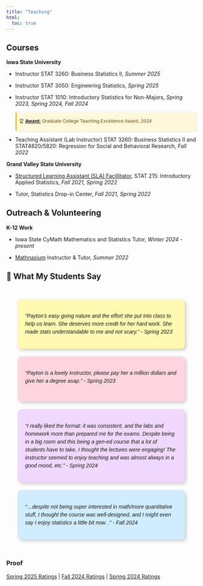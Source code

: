 ```yaml
---
title: "Teaching"
html:
  toc: true
---
```


## Courses

**Iowa State University**

-   Instructor STAT 3260: Business Statistics II, *Summer 2025*

-   Instructor STAT 3050: Engineering Statistics, *Spring 2025*

-   Instructor STAT 1010: Introductory Statistics for Non-Majors, *Spring 2023, Spring 2024, Fall 2024*

    ::: award-callout
    🏆 <a href="https://www.parchment.com/u/award/b921b767a82cfa38142d3f3f2f84f15d" target="_blank" rel="noopener noreferrer"><strong>Award:</strong></a> Graduate College Teaching Excellence Award, *2024*
    :::

    ```{=html}
    <style>
    .award-callout {
      background-color: #fff8dc;       /* Light warm background */
      border-left: 4px solid #f4c542; /* Bold colored bar on the left */
      padding: 0.25em 0.5em;
      margin: 0.2em 0;
      font-weight: 400;
      font-size: 0.85em;
      color: #6b4a00;
      border-radius: 4px;
      max-width: 500px;
      box-shadow: 1px 1px 5px rgba(0,0,0,0.1);
    }
    </style>
    ```

-   Teaching Assistant (Lab Instructor) STAT 3260: Business Statistics II and STAT4820/5820: Regression for Social and Behavioral Research, *Fall 2022*

**Grand Valley State University**

-   <a href="https://www.gvsu.edu/tutoring/about-sla-33.htm" target="_blank" rel="noopener noreferrer">Structured Learning Assistant (SLA) Facillitator</a>, STAT 215: Introductory Applied Statistics, *Fall 2021, Spring 2022*

-   Tutor, Statistics Drop-in Center, *Fall 2021, Spring 2022*

## Outreach & Volunteering

**K-12 Work**

-   Iowa State CyMath Mathematics and Statistics Tutor, *Winter 2024 - present*

<!-- -->

-   <a href="https://www.mathnasium.com/" target="_blank" rel="noopener noreferrer">Mathnasium</a> Instructor & Tutor, *Summer 2022*

## 📝 What My Students Say

`<link rel="stylesheet" href="https://cdnjs.cloudflare.com/ajax/libs/font-awesome/6.4.0/css/all.min.css"`{=html}

```{=html}
<style>
  .bulletin-board {
    background: url('corkboard-texture.jpg') no-repeat center center;
    background-size: cover;
    padding: 30px;
    border-radius: 12px;
    display: grid;
    grid-template-columns: repeat(auto-fit, minmax(240px, 1fr));
    gap: 20px;
    max-width: 100%;
    box-sizing: border-box;
  }

.note {
  padding: 20px;
  border-radius: 10px;
  box-shadow: 4px 4px 8px rgba(0,0,0,0.2);
  font-style: italic;
  position: relative;
  font-family: sans-serif;

  /* ✨ Wrapping & box behavior */
  word-wrap: break-word;
  overflow-wrap: break-word;
  white-space: normal;
  overflow: visible;
  height: auto;
  min-height: 120px;
  box-sizing: border-box;
  line-height: 1.5;
}


.note::before {
  content: "\f08d"; /* Font Awesome pushpin */
  font-family: "Font Awesome 6 Free";
  font-weight: 900;
  position: absolute;
  top: 4px;
  left: 4px;
  font-size: 18px;
  color: #b22222;
}

  /* 🎨 Sticky note colors */
  .note-yellow { background-color: #fff9b1; }
  .note-pink   { background-color: #ffd6e0; }
  .note-green  { background-color: #d1f7c4; }
  .note-blue   { background-color: #d0ecff; }
  .note-purple { background-color: #f0d8ff; }
  .note-orange { background-color: #ffe4b3; }
</style>
```

::::::: bulletin-board
::: {.note .note-yellow}
"Payton's easy going nature and the effort she put into class to help us learn. She deserves more credit for her hard work. She made stats understandable to me and not scary." - Spring 2023
:::

::: {.note .note-pink}
"Payton is a lovely instructor, please pay her a million dollars and give her a degree asap." - Spring 2023
:::

::: {.note .note-purple}
"I really liked the format: it was consistent, and the labs and homework more than prepared me for the exams. Despite being in a big room and this being a gen-ed course that a lot of students have to take, I thought the lectures were engaging! The instructor seemed to enjoy teaching and was almost always in a good mood, etc." - Spring 2024
:::

::: {.note .note-blue}
"...despite not being super interested in math/more quantitative stuff, I thought the course was well-designed, and I might even say I enjoy statistics a little bit now. ." - Fall 2024
:::
:::::::

### Proof

[Spring 2025 Ratings](2025_Springratings.pdf) \| [Fall 2024 Ratings](2024_Fallratings.pdf) \| [Spring 2024 Ratings](2024_Springratings.pdf)
